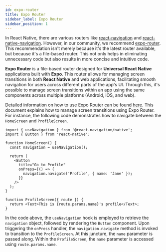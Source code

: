 ```yaml
---
id: expo-router
title: Expo Router
sidebar_label: Expo Router
sidebar_position: 1
---
```



In React Native, there are various routers like [react-navigation](https://reactnavigation.org) and [react-native-navigation](https://github.com/wix/react-native-navigation). However, in our community, we recommend [expo-router](https://docs.expo.dev/routing/introduction).
This recommendation isn't merely because it's the latest router available, but because it's a file-based router. This not only helps in eliminating unnecessary code but also results in more concise and intuitive code.

<AdFitMobileBanner
  unit="DAN-YpcHf9p49U5ykXi8"
  className="adfit-top-mobile"
/>

**Expo Router** is a file-based router designed for **Universal React Native** applications built with **Expo**.
This router allows for managing screen transitions in both **React Native** and web applications, facilitating smooth navigation for users across different parts of the app's UI.
Through this, it's possible to manage screen transitions within an app using the same components across multiple platforms (Android, iOS, and web).

Detailed information on how to use Expo Router can be found [here](https://docs.expo.dev/routing/introduction).
This document explains how to manage screen transitions using Expo Router.
For instance, the following code demonstrates how to navigate between the `HomeScreen` and `ProfileScreen`.

```tsx
import { useNavigation } from '@react-navigation/native';
import { Button } from 'react-native';

function HomeScreen() {
  const navigation = useNavigation();

  return (
    <Button
      title="Go to Profile"
      onPress={() => {
        navigation.navigate('Profile', { name: 'Jane' });
      }}
    />
  );
}

function ProfileScreen({ route }) {
  return <Text>This is {route.params.name}'s profile</Text>;
}
```

In the code above, the `useNavigation` hook is employed to retrieve the `navigation` object, followed by rendering the `Button` component.
Upon triggering the `onPress` handler, the `navigation.navigate` method is invoked to transition to the `ProfileScreen`.
At this juncture, the `name` parameter is passed along. Within the `ProfileScreen`, the `name` parameter is accessed using `route.params.name`.

<AdFitMobileBanner
  unit="DAN-weLLBNA8C31gpo1t"
  className="adfit-bottom-mobile"
/>

